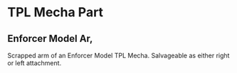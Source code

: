 
# TPL Mecha Part

## Enforcer Model Ar,

Scrapped arm of an Enforcer Model TPL Mecha. Salvageable as either right or left attachment.